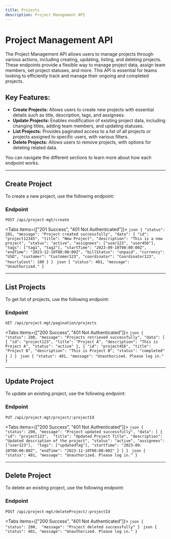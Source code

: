 ```yaml
---
title: Projects
description: Project Management API
---
```


# Project Management API

The Project Management API allows users to manage projects through various actions, including creating, updating, listing, and deleting projects. These endpoints provide a flexible way to manage project data, assign team members, set project statuses, and more. This API is essential for teams looking to efficiently track and manage their ongoing and completed projects.

## Key Features:

- **Create Projects:** Allows users to create new projects with essential details such as title, description, tags, and assignees.
- **Update Projects:** Enables modification of existing project data, including changing titles, adding team members, and updating statuses.
- **List Projects:** Provides paginated access to a list of all projects or projects assigned to specific users, with various filters.
- **Delete Projects:** Allows users to remove projects, with options for deleting related data.

You can navigate the different sections to learn more about how each endpoint works.

---

## Create Project

To create a new project, use the following endpoint:

### Endpoint


```http
POST /api/project-mgt/create
```

<Accordions>
  <Accordion title="Body Parameters">
    <TypeTable
      type={{
        description: {
          description: "A brief explanation of the project.",
          type: "string",
          optional: true,
        },
        status: {
          description: "The current status of the project.",
          type: "string",
          optional: true,
        },
        assignees: {
          description: "List of users assigned to the project.",
          type: "string[]", // assuming this is an array of strings representing user names or IDs
          optional: true,
        },
        tags: {
          description: "Tags associated with the project.",
          type: "string[]",
          optional: true,
        },
        title: {
          description: "The title of the project.",
          type: "string",
          optional: false,
        },
        startTime: {
          description: "The start time of the project.",
          type: "Date",
          optional: true,
        },
        endTime: {
          description: "The end time of the project.",
          type: "Date",
          optional: true,
        },
        billStatus: {
          description: "The billing status for the project.",
          type: "string",
          optional: true,
        },
        currency: {
          description: "The currency used for the project budget.",
          type: "string",
          optional: true,
        },
        customer: {
          description: "The customer associated with the project.",
          type: "string",
          optional: true,
        },
        coordinator: {
          description: "The coordinator managing the project.",
          type: "string",
          optional: true,
        },
        hourlyCost: {
          description: "The hourly cost associated with the project.",
          type: "number",
          optional: true,
        },
      }}
    />
  </Accordion>
</Accordions>

<Tabs items={["201 Success", "401 Not Authenticated"]}>
  <Tab value="201 Success">
    ```json
    {
      "status": 201,
      "message": "Project created successfully",
      "data": {
        "id": "project12345",
        "title": "New Project",
        "description": "This is a new project",
        "status": "active",
        "assignees": ["user123", "user456"],
        "tags": ["tag1", "tag2"],
        "startTime": "2023-09-10T00:00:00Z",
        "endTime": "2023-12-10T00:00:00Z",
        "billStatus": "unpaid",
        "currency": "USD",
        "customer": "Customer123",
        "coordinator": "Coordinator123",
        "hourlyCost": 100
      }
    }
    ```
  </Tab>
  <Tab value="401 Not Authenticated">
    ```json
    {
      "status": 401,
      "message": "Unauthorized."
    }
    ```
  </Tab>
</Tabs>

---

## List Projects

To get list of projects, use the following endpoint:

### Endpoint

```http
GET /api/project-mgt/pagination/projects
```

<Accordions>
  <Accordion title="Query Parameters">
    <TypeTable
      type={{
        status: {
          description: "Filter projects by status.",
          type: "string",
          optional: true,
        },
        sortBy: {
          description: "Field by which to sort the results.",
          type: "string",
          optional: true,
        },
        sortOrder: {
          description:
            "Order to sort the results. Use 1 for ascending and -1 for descending.",
          type: "number",
          optional: true,
        },
        search: {
          description: "Search term to filter projects.",
          type: "string",
          optional: true,
        },
        page: {
          description: "Page number for pagination.",
          type: "number",
          optional: false,
        },
        numberOfRow: {
          description: "Number of rows per page.",
          type: "number",
          optional: false,
        },
        createdAtEnd: {
          description: "End date for filtering projects by creation date.",
          type: "string",
          optional: true,
        },
        createdAtStart: {
          description: "Start date for filtering projects by creation date.",
          type: "string",
          optional: true,
        },
        employeeId: {
          description: "Filter projects by employee ID.",
          type: "string",
          optional: true,
        },
        customerId: {
          description: "Filter projects by customer ID.",
          type: "string",
          optional: true,
        },
      }}
    />
  </Accordion>
</Accordions>

<Tabs items={["200 Success", "401 Not Authenticated"]}>
  <Tab value="200 Success">
    ```json
    {
      "status": 200,
      "message": "Projects retrieved successfully",
      "data": [
        {
          "id": "project123",
          "title": "Project A",
          "description": "This is Project A",
          "status": "active"
        },
        {
          "id": "project456",
          "title": "Project B",
          "description": "This is Project B",
          "status": "completed"
        }
      ]
    }
    ```
  </Tab>
  <Tab value="401 Not Authenticated">
    ```json
    {
      "status": 401,
      "message": "Unauthorized. Please log in."
    }
    ```
  </Tab>
</Tabs>

---

## Update Project

To update an existing project, use the following endpoint:

### Endpoint

```http
PUT /api/project-mgt/project/:projectId
```

<Accordions>
  <Accordion title="Body Parameters">
    <TypeTable
      type={{
        description: {
          description: "A brief explanation of the project.",
          type: "string",
          optional: true,
        },
        status: {
          description: "The current status of the project.",
          type: "string",
          optional: true,
        },
        assignees: {
          description: "List of users assigned to the project.",
          type: "string[]",
          optional: true,
        },
        tags: {
          description: "Tags associated with the project.",
          type: "string[]",
          optional: true,
        },
        title: {
          description: "The title of the project.",
          type: "string",
          optional: false,
        },
        startTime: {
          description: "The start time of the project.",
          type: "Date",
          optional: true,
        },
        endTime: {
          description: "The end time of the project.",
          type: "Date",
          optional: true,
        },
      }}
    />
  </Accordion>
</Accordions>

<Tabs items={["200 Success", "401 Not Authenticated"]}>
  <Tab value="200 Success">
    ```json
      {
        "status": 200,
        "message": "Project updated successfully",
        "data": [
          {
            "id": "project123", 
            "title": "Updated Project Title",
            "description": "Updated description of the project",
            "status": "active",
            "assignees": ["user123"], 
            "tags": ["updatedTag"],
            "startTime": "2023-09-10T00:00:00Z",
            "endTime": "2023-12-10T00:00:00Z" }
      ]
    }
    ```
  </Tab>
  <Tab value="401 Not Authenticated">
    ```json
    {
      "status": 401,
      "message": "Unauthorized. Please log in."
    }
    ```
  </Tab>
</Tabs>

---

## Delete Project

To delete an existing project, use the following endpoint:

### Endpoint

```http
POST /api/project-mgt/deleteProject/:projectId
```

<Accordions>
  <Accordion title="Body Parameters">
    <TypeTable
      type={{
        deleteProjectData: {
          description:
            "Flag indicating whether to delete the project data (optional)",
          type: "boolean",
          optional: true,
        },
        deleteAllProjectData: {
          description:
            "Flag indicating whether to delete all related project data (optional).",
          type: "boolean",
          optional: true,
        },
      }}
    />
  </Accordion>
</Accordions>

<Tabs items={["200 Success", "401 Not Authenticated"]}>
  <Tab value="200 Success">
    ```json
    {
      "status": 200, 
      "message": "Project deleted successfully"
    }
    ```
  </Tab>
  <Tab value="401 Not Authenticated">
    ```json
    {
      "status": 401,
      "message": "Unauthorized. Please log in."
    }
    ```
  </Tab>
</Tabs>
